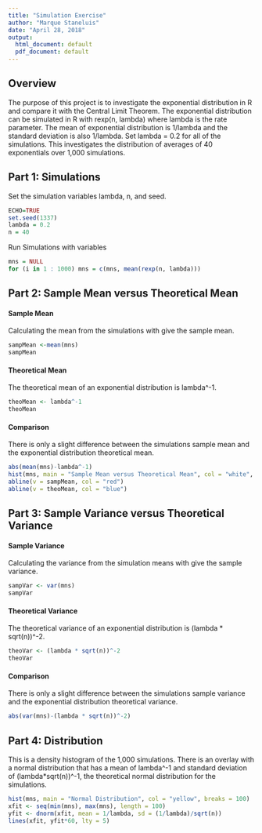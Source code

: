 ```yaml
---
title: "Simulation Exercise"
author: "Marque Staneluis"
date: "April 28, 2018"
output:
  html_document: default
  pdf_document: default
---
```


## Overview
The purpose of this project is to investigate the exponential distribution in R and compare it with the Central Limit Theorem. The exponential distribution can be simulated in R with rexp(n, lambda) where lambda is the rate parameter. 
The mean of exponential distribution is 1/lambda and the standard deviation is also 1/lambda. 
Set lambda = 0.2 for all of the simulations. This investigates the distribution of averages of 40 exponentials over 1,000 simulations.


## Part 1: Simulations
Set the simulation variables lambda, n, and seed.
```r
ECHO=TRUE
set.seed(1337)
lambda = 0.2
n = 40
```

Run Simulations with variables
```r
mns = NULL
for (i in 1 : 1000) mns = c(mns, mean(rexp(n, lambda)))
```


## Part 2: Sample Mean versus Theoretical Mean
#### Sample Mean
Calculating the mean from the simulations with give the sample mean.
```r
sampMean <-mean(mns)
sampMean
```

#### Theoretical Mean
The theoretical mean of an exponential distribution is lambda^-1.
```r
theoMean <- lambda^-1
theoMean
```

#### Comparison
There is only a slight difference between the simulations sample mean and the 
exponential distribution theoretical mean.
```r
abs(mean(mns)-lambda^-1)
hist(mns, main = "Sample Mean versus Theoretical Mean", col = "white", breaks = 100)
abline(v = sampMean, col = "red")
abline(v = theoMean, col = "blue")
```


## Part 3: Sample Variance versus Theoretical Variance
#### Sample Variance
Calculating the variance from the simulation means with give the sample
variance.
```r
sampVar <- var(mns)
sampVar
```

#### Theoretical Variance
The theoretical variance of an exponential distribution is 
(lambda * sqrt(n))^-2.
```r
theoVar <- (lambda * sqrt(n))^-2
theoVar
```

#### Comparison
There is only a slight difference between the simulations sample variance and 
the exponential distribution theoretical variance.
```r
abs(var(mns)-(lambda * sqrt(n))^-2)
```


## Part 4: Distribution
This is a density histogram of the 1,000 simulations. There is an overlay with a 
normal distribution that has a mean of lambda^-1 and standard deviation of 
(lambda*sqrt(n))^-1, the theoretical normal distribution for the simulations.
```r
hist(mns, main = "Normal Distribution", col = "yellow", breaks = 100)
xfit <- seq(min(mns), max(mns), length = 100)
yfit <- dnorm(xfit, mean = 1/lambda, sd = (1/lambda)/sqrt(n))
lines(xfit, yfit*60, lty = 5)
```
